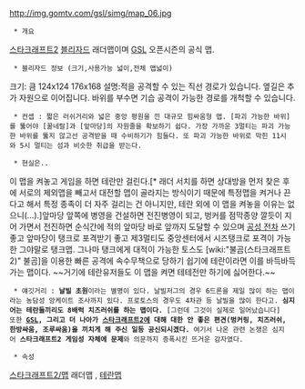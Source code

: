 http://img.gomtv.com/gsl/simg/map_06.jpg

  * 개요
[[스타크래프트2]] [[블리자드]] 래더맵이며 [[GSL]] 오픈시즌의 공식 맵.

  * 블리자드 정보 (크기,사용가능 넓이,전체 맵넓이)
크기: 	큼  	124x124  	176x168
설명:적을 공격할 수 있는 직선 경로가 있습니다. 옆길은 추가 자원으로 이어집니다. 바위를 부수면 기습 공격이 가능한 경로를 개척할 수 있습니다.

  * 컨셉 : 짧은 러쉬거리와 넓은 중앙 평원을 낀 대규모 힘싸움형 맵. [파괴 가능한 바위]를 뚫어야 [꿀네랄]과 [앞마당]의 자원줄을 확보하기 쉽다. 가장 가까운 3멀티는 파괴 가능한 바위를 뚫지 않고선 공격받을 때 수비하기가 힘들다. 또 파괴 가능한 바위로 막힌 11시와 5시 멀티는 섬과 비슷한 취급을 받는다.

  * 현실은..
이 맵을 켜놓고 게임을 하면 테란만 걸린다.[* 래더 서치를 하면 상대방을 먼저 찾은 후에 서로의 제외맵을 빼고서 대전할 맵이 골라지는 방식이기 때문에 특정맵을 켜거나 끈다고 해서 특정 종족이 더 자주 걸리는 건 아니지만, 테란 외에 이 맵을 켜놓을 이유는 없으니(…).]앞마당 앞쪽에 병영을 건설하면 전진병영이 되고, 벙커를 점막종양 깔듯이 지어 가면서 전진하면 순식간에 적의 앞마당 바로 앞까지 도달할 수 있으며 [[공성 전차]] 쓰기 좋고 앞마당이 탱크로 포격받기 좋고 제3멀티도 중앙센터에서 시즈탱크로 포격이 가능한 그야말로 탱크맵. 그나마 탱크에게 대적이 가능한 토스도 [wiki:"불곰(스타크래프트2)" 불곰]을 이용한 빠른 공격에 속수무책으로 당하기 쉽기에 테란이라면 이를 바득바득 가는 맵이다. ~~거기에 테란유저들도 이 맵을 켜면 테테전만 하기에 싫어한다.~~

  * 얘깃거리 : '''날빌 초원'''이라는 별명이 있다. 날빌저그의 경우 6드론을 제일 많이 하는 맵이라는 농담성 앙케이트 조사까지 있다. 프로토스의 경우도 4차관 등 날빌을 많이 한다고. '''심지어는 테란들끼리도 8배럭 치즈러쉬를 하는 맵이다.''' [그런데 그것이 실제로 일어났습니다]
 또한 '''[[GSL]], 그리고 더 나아가 [[스타크래프트2]]에 대해 대한 안 좋은 편견(벙커링, 치즈러쉬, 한방싸움, 조루싸움)을 끼치게 해 주신 일등 공신되시겠다.''' 여기서 나온 관련 논쟁은 심지어 '''스타크래프트2 게임성 자체에 문제'''와 의문까지 증폭시킨 뜨거운 감자였다.


  * 속성
[[스타크래프트2/맵]] 래더맵 , [[테란맵]]
